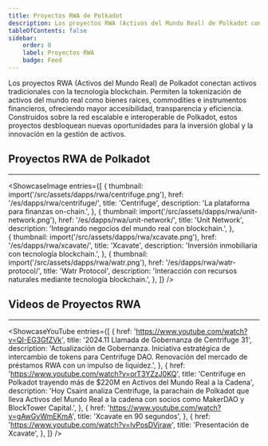 ```yaml
---
title: Proyectos RWA de Polkadot
description: Los proyectos RWA (Activos del Mundo Real) de Polkadot conectan activos tradicionales con la tecnología blockchain.
tableOfContents: false
sidebar: 
    order: 0
    label: Proyectos RWA
    badge: Feed
---
```



Los proyectos RWA (Activos del Mundo Real) de Polkadot conectan activos tradicionales con la tecnología blockchain. Permiten la tokenización de activos del mundo real como bienes raíces, commodities e instrumentos financieros, ofreciendo mayor accesibilidad, transparencia y eficiencia. Construidos sobre la red escalable e interoperable de Polkadot, estos proyectos desbloquean nuevas oportunidades para la inversión global y la innovación en la gestión de activos.

## Proyectos RWA de Polkadot
----------------
<ShowcaseImage
  entries={[
        {
      thumbnail: import('/src/assets/dapps/rwa/centrifuge.png'),
      href: '/es/dapps/rwa/centrifuge/',
      title: 'Centrifuge',
      description: 'La plataforma para finanzas on-chain.',
    },
                     {
      thumbnail: import('/src/assets/dapps/rwa/unit-network.png'),
      href: '/es/dapps/rwa/unit-network/',
      title: 'Unit Network',
      description: 'Integrando negocios del mundo real con blockchain.',
      },  
    {
      thumbnail: import('/src/assets/dapps/rwa/xcavate.png'),
      href: '/es/dapps/rwa/xcavate/',
      title: 'Xcavate',
      description: 'Inversión inmobiliaria con tecnología blockchain.',
      },
              {
      thumbnail: import('/src/assets/dapps/rwa/watr.png'),
      href: '/es/dapps/rwa/watr-protocol/',
      title: 'Watr Protocol',
      description: 'Interacción con recursos naturales mediante tecnología blockchain.',
    },
  ]}
/>


## Videos de Proyectos RWA
------------
<ShowcaseYouTube
  entries={[
              {
      href: 'https://www.youtube.com/watch?v=QI-EG3GfZVk',
      title: '2024.11 Llamada de Gobernanza de Centrifuge 31',
      description: 'Actualización de Gobernanza. Iniciativa estratégica de intercambio de tokens para Centrifuge DAO. Renovación del mercado de préstamos RWA con un impulso de liquidez.',
          },
              {
      href: 'https://www.youtube.com/watch?v=orT3YZzJ0KQ',
      title: 'Centrifuge en Polkadot trayendo más de $220M en Activos del Mundo Real a la Cadena',
      description: 'Hoy Csaint analiza Centrifuge, la parachain de Polkadot que lleva Activos del Mundo Real a la cadena con socios como MakerDAO y BlockTower Capital.',
          },
        {
    href: 'https://www.youtube.com/watch?v=gAwGyWmEKmA',
      title: 'Xcavate en 90 segundos',
    },
        {
    href: 'https://www.youtube.com/watch?v=lvPosDVjraw',
      title: 'Presentación de Xcavate',
    },
  ]} />
